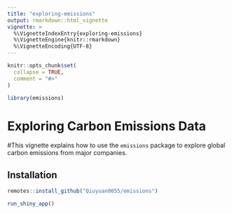 ```yaml
---
title: "exploring-emissions"
output: rmarkdown::html_vignette
vignette: >
  %\VignetteIndexEntry{exploring-emissions}
  %\VignetteEngine{knitr::rmarkdown}
  %\VignetteEncoding{UTF-8}
---
```


```r
knitr::opts_chunk$set(
  collapse = TRUE,
  comment = "#>"
)
```

```r
library(emissions)
```

# Exploring Carbon Emissions Data

#This vignette explains how to use the `emissions` package to explore global carbon emissions from major companies.

## Installation
```r
remotes::install_github("Qiuyuan0055/emissions")
```
```r
run_shiny_app()
```

